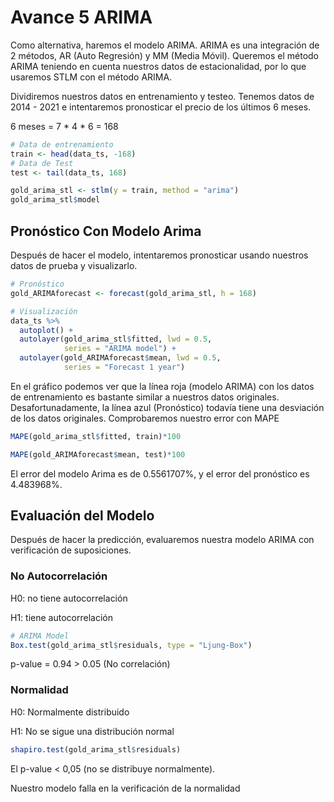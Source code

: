 # Avance 5 ARIMA

Como alternativa, haremos el modelo ARIMA. ARIMA es una integración de 2 métodos, AR (Auto Regresión) y MM (Media Móvil). Queremos el método ARIMA teniendo en cuenta nuestros datos de estacionalidad, por lo que usaremos STLM con el método ARIMA.

Dividiremos nuestros datos en entrenamiento y testeo. Tenemos datos de 2014 - 2021 e intentaremos pronosticar el precio de los últimos 6 meses.

6 meses = 7 * 4 * 6 = 168

```r
# Data de entrenamiento
train <- head(data_ts, -168)
# Data de Test
test <- tail(data_ts, 168)

gold_arima_stl <- stlm(y = train, method = "arima")
gold_arima_stl$model
```
## Pronóstico Con Modelo Arima

Después de hacer el modelo, intentaremos pronosticar usando nuestros datos de prueba y visualizarlo.

```r
# Pronóstico
gold_ARIMAforecast <- forecast(gold_arima_stl, h = 168)

# Visualización
data_ts %>% 
  autoplot() +
  autolayer(gold_arima_stl$fitted, lwd = 0.5, 
            series = "ARIMA model") +
  autolayer(gold_ARIMAforecast$mean, lwd = 0.5,
            series = "Forecast 1 year")
```

En el gráfico podemos ver que la línea roja (modelo ARIMA) con los datos de entrenamiento es bastante similar a nuestros datos originales. Desafortunadamente, la línea azul (Pronóstico) todavía tiene una desviación de los datos originales. Comprobaremos nuestro error con MAPE

```r
MAPE(gold_arima_stl$fitted, train)*100
```
```r
MAPE(gold_ARIMAforecast$mean, test)*100
```
El error del modelo Arima es de 0.5561707%, y el error del pronóstico es 4.483968%.


## Evaluación del Modelo

Después de hacer la predicción, evaluaremos nuestra modelo ARIMA con verificación de suposiciones.

### No Autocorrelación

H0: no tiene autocorrelación

H1: tiene autocorrelación

```r
# ARIMA Model
Box.test(gold_arima_stl$residuals, type = "Ljung-Box")
```
p-value = 0.94 > 0.05 (No correlación)

### Normalidad

H0: Normalmente distribuido

H1: No se sigue una distribución normal

```r
shapiro.test(gold_arima_stl$residuals)
```
El p-value < 0,05 (no se distribuye normalmente).

Nuestro modelo falla en la verificación de la normalidad
